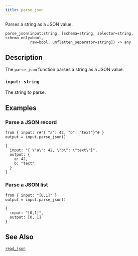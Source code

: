 ```yaml
---
title: parse_json
---
```



Parses a string as a JSON value.

```tql
parse_json(input:string, [schema=string, selector=string, schema_only=bool,
           raw=bool, unflatten_separator=string]) -> any
```

## Description

The `parse_json` function parses a string as a JSON value.

### `input: string`

The string to parse.

<CommonOptions />

## Examples

### Parse a JSON record

```tql
from { input: r#"{ "a": 42, "b": "text"}"# }
output = input.parse_json()
```
```tql
{
  input: "{ \"a\": 42, \"b\": \"text\"}",
  output: {
    a: 42,
    b: "text"
  }
}
```

### Parse a JSON list

```tql
from { input: "[0,1]" }
output = input.parse_json()
```
```tql
{
  input: "[0,1]",
  output: [0, 1]
}
```

## See Also

[`read_json`](../operators/read_json.mdx)
